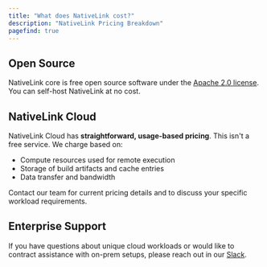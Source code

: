 ```yaml
---
title: "What does NativeLink cost?"
description: "NativeLink Pricing Breakdown"
pagefind: true
---
```


## Open Source

NativeLink core is free open source software under the
[Apache 2.0 license](https://github.com/TraceMachina/nativelink/blob/main/LICENSE).
You can self-host NativeLink at no cost.

## NativeLink Cloud

NativeLink Cloud has **straightforward, usage-based pricing**. This isn't a
free service. We charge based on:

- Compute resources used for remote execution
- Storage of build artifacts and cache entries
- Data transfer and bandwidth

Contact our team for current pricing details and to discuss your specific
workload requirements.

## Enterprise Support

If you have questions about unique cloud workloads or would like to contract
assistance with on-prem setups, please reach out in our
[Slack](https://forms.gle/LtaWSixEC6bYi5xF7).
